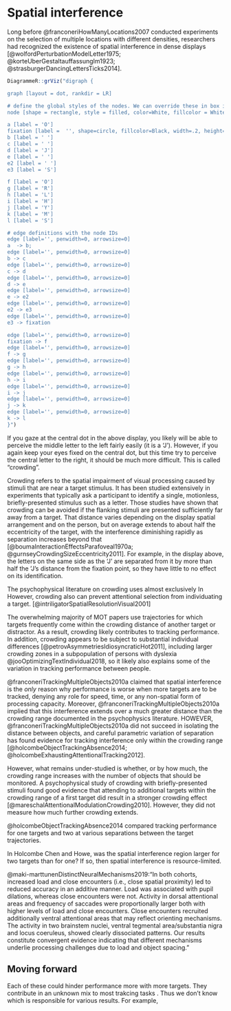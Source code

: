 # Spatial interference {#spatialInterference}

Long before @franconeriHowManyLocations2007 conducted experiments on the selection of multiple locations with different densities, researchers had recognized the existence of spatial interference in dense displays [@wolfordPerturbationModelLetter1975; @korteUberGestaltauffassungIm1923; @strasburgerDancingLettersTicks2014].

```r
DiagrammeR::grViz("digraph {

graph [layout = dot, rankdir = LR]

# define the global styles of the nodes. We can override these in box if we wish
node [shape = rectangle, style = filled, color=White, fillcolor = White, fontsize = 40]

a [label = 'O']
fixation [label =  '', shape=circle, fillcolor=Black, width=.2, height=.2]
b [label = ' ']
c [label = ' ']
d [label = 'J']
e [label = ' ']
e2 [label = ' ']
e3 [label = 'S']

f [label = 'O']
g [label = 'R']
h [label = 'L']
i [label = 'H']
j [label = 'Y']
k [label = 'M']
l [label = 'S']

# edge definitions with the node IDs
edge [label='', penwidth=0, arrowsize=0]
a  -> b;
edge [label='', penwidth=0, arrowsize=0]
b -> c
edge [label='', penwidth=0, arrowsize=0]
c -> d
edge [label='', penwidth=0, arrowsize=0]
d -> e
edge [label='', penwidth=0, arrowsize=0]
e -> e2
edge [label='', penwidth=0, arrowsize=0]
e2 -> e3
edge [label='', penwidth=0, arrowsize=0]
e3 -> fixation

edge [label='', penwidth=0, arrowsize=0]
fixation -> f
edge [label='', penwidth=0, arrowsize=0]
f -> g
edge [label='', penwidth=0, arrowsize=0]
g -> h
edge [label='', penwidth=0, arrowsize=0]
h -> i
edge [label='', penwidth=0, arrowsize=0]
i -> j
edge [label='', penwidth=0, arrowsize=0]
j -> k
edge [label='', penwidth=0, arrowsize=0]
k -> l
}")
```

If you gaze at the central dot in the above display, you likely will be able to perceive the middle letter to the left fairly easily (it is a 'J'). However, if you again keep your eyes fixed on the central dot, but this time try to perceive the central letter to the right, it should be much more difficult. This is called "crowding".

Crowding refers to the spatial impairment of visual processing caused by stimuli that are near a target stimulus. It has been studied extensively in experiments that typically ask a participant to identify a single, motionless, briefly-presented stimulus such as a letter. Those studies have shown that crowding can be avoided if the flanking stimuli are presented sufficiently far away from a target. That distance varies depending on the display spatial arrangement and on the person, but on average extends to about half the eccentricity of the target, with the interference diminishing rapidly as separation increases beyond that [@boumaInteractionEffectsParafoveal1970a; @gurnseyCrowdingSizeEccentricity2011]. For example, in the display above, the letters on the same side as the 'J' are separated from it by more than half the 'J's distance from the fixation point, so they have little to no effect on its identification.

The psychophysical literature on crowding uses almost exclusively 
In  However, crowding also can prevent attentional selection from individuating a target. [@intriligatorSpatialResolutionVisual2001]


The overwhelming majority of MOT papers use trajectories for which targets frequently come within the crowding distance of another target or distractor. As a result, crowding likely contributes to tracking performance. In addition, crowding appears to be subject to substantial individual differences [@petrovAsymmetriesIdiosyncraticHot2011], including larger crowding zones in a subpopulation of persons with dyslexia @jooOptimizingTextIndividual2018, so it likely also explains some of the variation in tracking performance between people.

@franconeriTrackingMultipleObjects2010a claimed that spatial interference is the *only* reason why performance is worse when more targets are to be tracked, denying any role for speed, time, or any non-spatial form of processing capacity. Moreover, @franconeriTrackingMultipleObjects2010a implied that this interference extends over a much greater distance than the crowding range documented in the psychophysics literature. HOWEVER, @franconeriTrackingMultipleObjects2010a did not succeed in isolating the distance between objects, and careful parametric variation of separation has found evidence for tracking interference only within the crowding range [@holcombeObjectTrackingAbsence2014; @holcombeExhaustingAttentionalTracking2012].

However, what remains under-studied is whether, or by how much, the crowding range increases with the number of objects that should be monitored. A psychophysical study of crowding with briefly-presented stimuli found good evidence that attending to additional targets within the crowding range of a first target did result in a stronger crowding effect [@mareschalAttentionalModulationCrowding2010]. However, they did not measure how much further crowding extends.

@holcombeObjectTrackingAbsence2014 compared tracking performance for one targets and two at various separations between the target trajectories.

<!-- p.11:"the effect of separation was not significantly greater in the two- target condition than the one-target condition, but the difference did approach significance. Experiment 2: F(1, 7) 1⁄4 3.52, p=0.103. Experiment 3: F(1, 9) 1⁄4 3.89, p=0.054. Such an interaction would be consistent with the proposal that attending to an object results in an inhibitory surround, as attention to the two targets could then inhibit each other. This interaction is small, however, relative to the size of the additional-target cost (see Figure 7), suggesting that crowding is not responsible for much of the additional-target cost."
-->

In Holcombe Chen and Howe, was the spatial interference region larger for two targets than for one? If so, then spatial interference is resource-limited.

@maki-marttunenDistinctNeuralMechanisms2019:"In both cohorts, increased load and close encounters (i.e., close spatial proximity) led to reduced accuracy in an additive manner. Load was associated with pupil dilations, whereas close encounters were not. Activity in dorsal attentional areas and frequency of saccades were proportionally larger both with higher levels of load and close encounters. Close encounters recruited additionally ventral attentional areas that may reflect orienting mechanisms. The activity in two brainstem nuclei, ventral tegmental area/substantia nigra and locus coeruleus, showed clearly dissociated patterns. Our results constitute convergent evidence indicating that different mechanisms underlie processing challenges due to load and object spacing."

## Moving forward

Each of these could hinder performance more with more targets. They contribute in an unknown mix to most trakcing tasks .
Thus we don't know which is responsible for various results. For example, 

